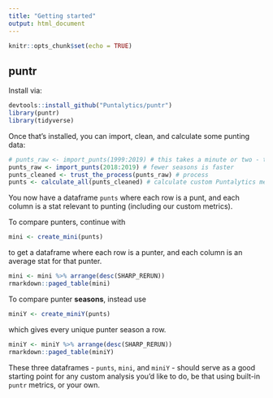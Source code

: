 ```yaml
---
title: "Getting started"
output: html_document
---
```


```r
knitr::opts_chunk$set(echo = TRUE)
```

## puntr
Install via:
```r
devtools::install_github("Puntalytics/puntr")
library(puntr)
library(tidyverse)
```
Once that's installed, you can import, clean, and calculate some punting data:
```r
# punts_raw <- import_punts(1999:2019) # this takes a minute or two - there have been a lot of punts since 1999!
punts_raw <- import_punts(2018:2019) # fewer seasons is faster
punts_cleaned <- trust_the_process(punts_raw) # process
punts <- calculate_all(punts_cleaned) # calculate custom Puntalytics metrics 
```
You now have a dataframe `punts` where each row is a punt, and each column is a stat relevant to punting (including our custom metrics).  
  
To compare punters, continue with
```r
mini <- create_mini(punts)
```
to get a dataframe where each row is a punter, and each column is an average stat for that punter.  
```r
mini <- mini %>% arrange(desc(SHARP_RERUN))
rmarkdown::paged_table(mini)
```

To compare punter **seasons**, instead use
```r
miniY <- create_miniY(punts)
```
which gives every unique punter season a row.  
```r
miniY <- miniY %>% arrange(desc(SHARP_RERUN))
rmarkdown::paged_table(miniY)
```
  
These three dataframes - `punts`, `mini`, and `miniY` - should serve as a good starting point for any custom analysis you'd like to do, be that using built-in `puntr` metrics, or your own.
